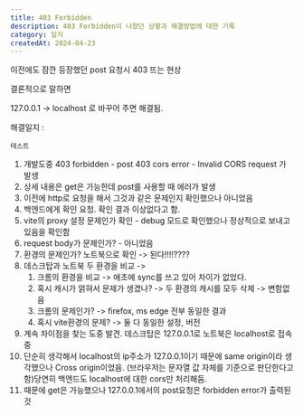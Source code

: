 ```yaml
---
title: 403 Forbidden
description: 403 Forbidden이 나왔던 상황과 해결방법에 대한 기록
category: 일지
createdAt: 2024-04-23
---
```


이전에도 잠깐 등장했던 post 요청시 403 뜨는 현상

결론적으로 말하면

127.0.0.1 -> localhost 로 바꾸어 주면 해결됨.

해결일지 :

```
테스트
```

1. 개발도중 403 forbidden - post 403 cors error - Invalid CORS request 가 발생
2. 상세 내용은 get은 가능한데 post를 사용할 때 에러가 발생
3. 이전에 http로 요청을 해서 그것과 같은 문제인지 확인했으나 아니었음
4. 백엔드에게 확인 요청. 확인 결과 이상없다고 함.
5. vite의 proxy 설정 문제인가 확인 - debug 모드로 확인했으나 정상적으로 보내고 있음을 확인함
6. request body가 문제인가? - 아니었음
7. 환경의 문제인가? 노트북으로 확인 -> 된다!!!!????
8. 데스크탑과 노트북 두 환경을 비교 ->
   1. 크롬의 환경을 비교 -> 애초에 sync를 쓰고 있어 차이가 없었다.
   2. 혹시 캐시가 얽혀서 문제가 생겼나? -> 두 환경의 캐시를 모두 삭제 -> 변함없음
   3. 크롬의 문제인가? -> firefox, ms edge 전부 동일한 결과
   4. 혹시 vite환경의 문제? -> 둘 다 동일한 설정, 버전
9. 계속 차이점을 찾는 도중 발견. 데스크탑은 127.0.0.1로 노트북은 localhost로 접속중
10. 단순히 생각해서 localhost의 ip주소가 127.0.0.1이기 때문에 same origin이라 생각했으나 Cross origin이었음. (브라우저는 문자열 값 자체를 기준으로 판단한다고 함)당연히 백엔드도 localhost에 대한 cors만 처리해둠.
11. 때문에 get은 가능했으나 127.0.0.1에서의 post요청은 forbidden error가 출력된것
